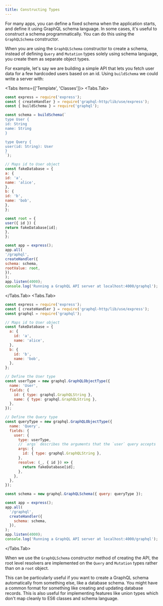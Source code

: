 ```yaml
---
title: Constructing Types
---
```



For many apps, you can define a fixed schema when the application starts, and define it using GraphQL schema language. In some cases, it's useful to construct a schema programmatically. You can do this using the `GraphQLSchema` constructor.

When you are using the `GraphQLSchema` constructor to create a schema, instead of defining `Query` and `Mutation` types solely using schema language, you create them as separate object types.

For example, let's say we are building a simple API that lets you fetch user data for a few hardcoded users based on an id. Using `buildSchema` we could write a server with:

<Tabs items={['Template', 'Classes']}>
  <Tabs.Tab>
```js
const express = require('express');
const { createHandler } = require('graphql-http/lib/use/express');
const { buildSchema } = require('graphql');

const schema = buildSchema(`
type User {
id: String
name: String
}

type Query {
user(id: String): User
}
`);

// Maps id to User object
const fakeDatabase = {
a: {
id: 'a',
name: 'alice',
},
b: {
id: 'b',
name: 'bob',
},
};

const root = {
user({ id }) {
return fakeDatabase[id];
},
};

const app = express();
app.all(
'/graphql',
createHandler({
schema: schema,
rootValue: root,
}),
);
app.listen(4000);
console.log('Running a GraphQL API server at localhost:4000/graphql');

````
  </Tabs.Tab>
  <Tabs.Tab>
```js
const express = require('express');
const { createHandler } = require('graphql-http/lib/use/express');
const graphql = require('graphql');

// Maps id to User object
const fakeDatabase = {
  a: {
    id: 'a',
    name: 'alice',
  },
  b: {
    id: 'b',
    name: 'bob',
  },
};

// Define the User type
const userType = new graphql.GraphQLObjectType({
  name: 'User',
  fields: {
    id: { type: graphql.GraphQLString },
    name: { type: graphql.GraphQLString },
  },
});

// Define the Query type
const queryType = new graphql.GraphQLObjectType({
  name: 'Query',
  fields: {
    user: {
      type: userType,
      // `args` describes the arguments that the `user` query accepts
      args: {
        id: { type: graphql.GraphQLString },
      },
      resolve: (_, { id }) => {
        return fakeDatabase[id];
      },
    },
  },
});

const schema = new graphql.GraphQLSchema({ query: queryType });

const app = express();
app.all(
  '/graphql',
  createHandler({
    schema: schema,
  }),
);
app.listen(4000);
console.log('Running a GraphQL API server at localhost:4000/graphql');
````

  </Tabs.Tab>
</Tabs>

When we use the `GraphQLSchema` constructor method of creating the API, the root level resolvers are implemented on the `Query` and `Mutation` types rather than on a `root` object.

This can be particularly useful if you want to create a GraphQL schema automatically from something else, like a database schema. You might have a common format for something like creating and updating database records. This is also useful for implementing features like union types which don't map cleanly to ES6 classes and schema language.
